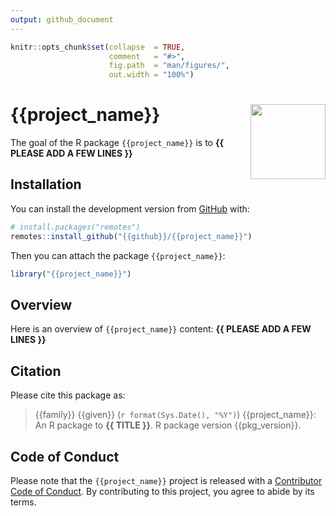```yaml
---
output: github_document
---
```


<!-- README.md is generated from README.Rmd. Please edit that file -->


```r
knitr::opts_chunk$set(collapse  = TRUE,
                      comment   = "#>",
                      fig.path  = "man/figures/",
                      out.width = "100%")
```



{{project_name}} <img src="man/figures/package-sticker.png" align="right" style="float:right; height:120px;"/>
=========================================================

<!-- badges: start -->
<!-- badges: end -->


The goal of the R package `{{project_name}}` is to **{{ PLEASE ADD A FEW LINES }}**



## Installation

You can install the development version from [GitHub](https://github.com/) with:

```r
# install.packages("remotes")
remotes::install_github("{{github}}/{{project_name}}")
```

Then you can attach the package `{{project_name}}`:

```r
library("{{project_name}}")
```



## Overview

Here is an overview of `{{project_name}}` content: **{{ PLEASE ADD A FEW LINES }}**



## Citation

Please cite this package as: 

> {{family}} {{given}} (`r format(Sys.Date(), "%Y")`) {{project_name}}: An R 
package to **{{ TITLE }}**. R package version {{pkg_version}}.



## Code of Conduct

Please note that the `{{project_name}}` project is released with a 
[Contributor Code of Conduct](https://www.contributor-covenant.org/version/2/1/code_of_conduct/). 
By contributing to this project, you agree to abide by its terms.
